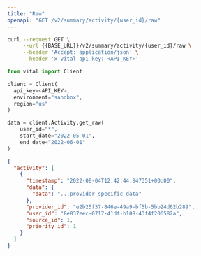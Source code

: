 ```yaml
---
title: "Raw"
openapi: "GET /v2/summary/activity/{user_id}/raw"
---
```


<RequestExample>

```bash Shell
curl --request GET \
     --url {{BASE_URL}}/v2/summary/activity/{user_id}/raw \
     --header 'Accept: application/json' \
     --header 'x-vital-api-key: <API_KEY>'
```

```python Python
from vital import Client

client = Client(
  api_key=<API_KEY>,
  environment="sandbox",
  region="us"
)

data = client.Activity.get_raw(
    user_id="*",
    start_date="2022-05-01",
    end_date="2022-06-01"
)
```

</RequestExample>

<ResponseExample>

```json Response
{
  "activity": [
    {
      "timestamp": "2022-08-04T12:42:44.847351+00:00",
      "data": {
        "data": "...provider_specific_data"
      },
      "provider_id": "e2b25f37-846e-49a9-bf5b-5bb24d62b289",
      "user_id": "8e837eec-0717-41df-b108-43f4f206582a",
      "source_id": 1,
      "priority_id": 1
    }
  ]
}
```

</ResponseExample>
